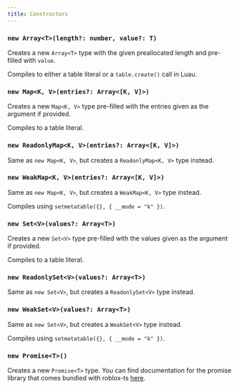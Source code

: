 ```yaml
---
title: Constructors
---
```


### `new Array<T>(length?: number, value?: T)`
Creates a new `Array<T>` type with the given preallocated length and pre-filled with `value`.

Compiles to either a table literal or a `table.create()` call in Luau.

### `new Map<K, V>(entries?: Array<[K, V]>)`
Creates a new `Map<K, V>` type pre-filled with the entries given as the argument if provided.

Compiles to a table literal.

### `new ReadonlyMap<K, V>(entries?: Array<[K, V]>)`
Same as `new Map<K, V>`, but creates a `ReadonlyMap<K, V>` type instead.

### `new WeakMap<K, V>(entries?: Array<[K, V]>)`
Same as `new Map<K, V>`, but creates a `WeakMap<K, V>` type instead.

Compiles using `setmetatable({}, { __mode = "k" })`.

### `new Set<V>(values?: Array<T>)`
Creates a new `Set<V>` type pre-filled with the values given as the argument if provided.

Compiles to a table literal.

### `new ReadonlySet<V>(values?: Array<T>)`
Same as `new Set<V>`, but creates a `ReadonlySet<V>` type instead.

### `new WeakSet<V>(values?: Array<T>)`
Same as `new Set<V>`, but creates a `WeakSet<V>` type instead.

Compiles using `setmetatable({}, { __mode = "k" })`.

### `new Promise<T>()`
Creates a new `Promise<T>` type. You can find documentation for the promise library that comes bundled with roblox-ts [here](https://eryn.io/roblox-lua-promise/).
